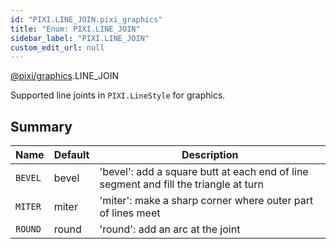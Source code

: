 ```yaml
---
id: "PIXI.LINE_JOIN.pixi_graphics"
title: "Enum: PIXI.LINE_JOIN"
sidebar_label: "PIXI.LINE_JOIN"
custom_edit_url: null
---
```



<div class="package-name">

[@pixi/graphics](../modules/pixi_graphics).LINE_JOIN

</div>


Supported line joints in `PIXI.LineStyle` for graphics.



        

## Summary
| Name               | Default | Description                                                                              |
| ------------------ | ------- | ---------------------------------------------------------------------------------------- |
| <code>BEVEL</code> | bevel   | 'bevel'&#58; add a square butt at each end of line segment and fill the triangle at turn |
| <code>MITER</code> | miter   | 'miter'&#58; make a sharp corner where outer part of lines meet                          |
| <code>ROUND</code> | round   | 'round'&#58; add an arc at the joint                                                     |

    